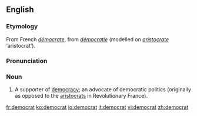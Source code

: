 {{see|Democrat}}
==English==
===Etymology===
From French ''[[démocrate]]'', from ''[[démocratie]]'' (modelled on ''[[aristocrate]]'' ‘aristocrat’).

===Pronunciation===
{{IPA|/ˈdɛməkræt/}}

===Noun===
{{en-noun}}

# A supporter of [[democracy]]; an advocate of democratic politics (originally as opposed to the [[aristocrats]] in Revolutionary France).

[[fr:democrat]]
[[ko:democrat]]
[[io:democrat]]
[[it:democrat]]
[[vi:democrat]]
[[zh:democrat]]